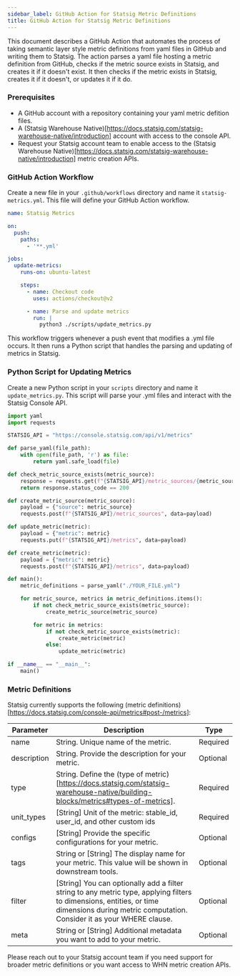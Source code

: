 ```yaml
---
sidebar_label: GitHub Action for Statsig Metric Definitions
title: GitHub Action for Statsig Metric Definitions
---
```


This document describes a GitHub Action that automates the process of taking semantic layer style metric definitions from yaml files in GitHub and writing them to Statsig. The action parses a yaml file hosting a metric definition from GitHub, checks if the metric source exists in Statsig, and creates it if it doesn't exist. It then checks if the metric exists in Statsig, creates it if it doesn't, or updates it if it do.

### Prerequisites

- A GitHub account with a repository containing your yaml metric defition files.
- A (Statsig Warehouse Native)[https://docs.statsig.com/statsig-warehouse-native/introduction] account with access to the console API.
- Request your Statsig account team to enable access to the (Statsig Warehouse Native)[https://docs.statsig.com/statsig-warehouse-native/introduction] metric creation APIs.

### GitHub Action Workflow

Create a new file in your `.github/workflows` directory and name it `statsig-metrics.yml`. This file will define your GitHub Action workflow.

```yaml
name: Statsig Metrics

on:
  push:
    paths:
      - '**.yml'

jobs:
  update-metrics:
    runs-on: ubuntu-latest

    steps:
      - name: Checkout code
        uses: actions/checkout@v2

      - name: Parse and update metrics
        run: |
          python3 ./scripts/update_metrics.py
```

This workflow triggers whenever a push event that modifies a .yml file occurs. It then runs a Python script that handles the parsing and updating of metrics in Statsig.

### Python Script for Updating Metrics

Create a new Python script in your `scripts` directory and name it `update_metrics.py`. This script will parse your .yml files and interact with the Statsig Console API.

```python
import yaml
import requests

STATSIG_API = "https://console.statsig.com/api/v1/metrics"

def parse_yaml(file_path):
    with open(file_path, 'r') as file:
        return yaml.safe_load(file)

def check_metric_source_exists(metric_source):
    response = requests.get(f"{STATSIG_API}/metric_sources/{metric_source}")
    return response.status_code == 200

def create_metric_source(metric_source):
    payload = {"source": metric_source}
    requests.post(f"{STATSIG_API}/metric_sources", data=payload)

def update_metric(metric):
    payload = {"metric": metric}
    requests.put(f"{STATSIG_API}/metrics", data=payload)

def create_metric(metric):
    payload = {"metric": metric}
    requests.post(f"{STATSIG_API}/metrics", data=payload)

def main():
    metric_definitions = parse_yaml("./YOUR_FILE.yml")

    for metric_source, metrics in metric_definitions.items():
        if not check_metric_source_exists(metric_source):
            create_metric_source(metric_source)

        for metric in metrics:
            if not check_metric_source_exists(metric):
                create_metric(metric)
            else:
                update_metric(metric)

if __name__ == "__main__":
    main()
```
### Metric Definitions

Statsig currently supports the following (metric definitions)[https://docs.statsig.com/console-api/metrics#post-/metrics]:

| Parameter    | Description                                                                                                                   | Type     |
|--------------|------------------------------------------------------------------------------------------------------------------------------|----------|
| name         | String. Unique name of the metric.                                                                                                    | Required |
| description  | String. Provide the description for your metric.                                                                                      | Optional |
| type         | String. Define the (type of metric)[https://docs.statsig.com/statsig-warehouse-native/building-blocks/metrics#types-of-metrics].      | Required |
| unit_types   | [String] Unit of the metric: stable_id, user_id, and other custom ids                                                                  | Required |
| configs      | [String] Provide the specific configurations for your metric.                                                                           | Optional |
| tags         | String or [String] The display name for your metric. This value will be shown in downstream tools.                                               | Optional |
| filter       | [String] You can optionally add a filter string to any metric type, applying filters to dimensions, entities, or time dimensions during metric computation. Consider it as your WHERE clause. | Optional |
| meta         | String or [String] Additional metadata you want to add to your metric.                                                                           | Optional |

Please reach out to your Statsig account team if you need support for broader metric definitions or you want access to WHN metric creation APIs.

